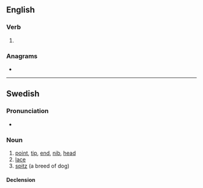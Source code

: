 ==English==

===Verb===
{{head|en|verb form}}

# {{en-third-person singular of|spet}}

===Anagrams===
* {{anagrams|en|TPSes|pests|septs|steps}}

----

==Swedish==

===Pronunciation===
* {{audio|Sv-spets.ogg|Audio|lang=sv}}

===Noun===
{{sv-noun|c}}

# [[point]], [[tip]], [[end]], [[nib]], [[head]]
# [[lace]]
# [[spitz]] (a breed of dog)

====Declension====
{{sv-infl-noun-c-ar|genitive=}}